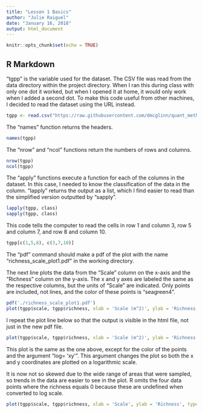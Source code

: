 ```yaml
---
title: "Lesson 1 Basics"
author: "Julie Raiguel"
date: "January 16, 2018"
output: html_document
---
```


```r
knitr::opts_chunk$set(echo = TRUE)
```


## R Markdown

"tgpp" is the variable used for the dataset.  The CSV file was read from the data directory within the project directory.  When I ran this during class with only one dot it worked, but when I opened it at home, it would only work when I added a second dot.  To make this code useful from other machines, I decided to read the dataset using the URL instead.
```r
tgpp <- read.csv("https://raw.githubusercontent.com/dmcglinn/quant_methods/gh-pages/data/tgpp.csv")
```


The "names" function returns the headers.
```r
names(tgpp)
```


The "nrow" and "ncol" functions return the numbers of rows and columns.
```r
nrow(tgpp)
ncol(tgpp)
```


The "apply" functions execute a function for each of the columns in the dataset.  In this case, I needed to know the classification of the data in the column.  "lapply" returns the output as a list, which I find easier to read than the simplified version outputted by "sapply".
```r
lapply(tgpp, class)
sapply(tgpp, class)
```


This code tells the computer to read the cells in row 1 and column 3, row 5 and column 7, and row 8 and column 10.
```r
tgpp[c(1,5,8), c(3,7,10)]
```


The "pdf" command should make a pdf of the plot with the name "richness_scale_plot1.pdf" in the working directory.

The next line plots the data from the "Scale" column on the x-axis and the "Richness" column on the y-axis.  The x and y axes are labeled the same as the respective columns, but the units of "Scale" are indicated.  Only points are included, not lines, and the color of these points is "seagreen4".
```r
pdf('./richness_scale_plot1.pdf')
plot(tgpp$scale, tgpp$richness, xlab = 'Scale (m^2)', ylab = 'Richness', type = 'p', col = 'seagreen4')
```


I repeat the plot line below so that the output is visible in the html file, not just in the new pdf file.
```r
plot(tgpp$scale, tgpp$richness, xlab = 'Scale (m^2)', ylab = 'Richness', type = 'p', col = 'seagreen4')
```


This plot is the same as the one above, except for the color of the points and the argument "log= 'xy'".  This argument changes the plot so both the x and y coordinates are plotted on a logarithmic scale. 

It is now not so skewed due to the wide range of areas that were sampled, so trends in the data are easier to see in the plot.  R omits the four data points where the richness equals 0 because these are undefined when converted to log scale.
```r
plot(tgpp$scale, tgpp$richness, xlab = 'Scale', ylab = 'Richness', type = 'p', col = 'springgreen2', log='xy')
```
